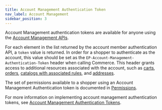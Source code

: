 ```yaml
---
title: Account Management Authentication Token
nav_label: Account Management
sidebar_position: 3
---
```


Account Management authentication tokens are available for anyone using the [Account Management APIs](/docs/api/accounts/post-v-2-accounts).

For each element in the list returned by the account member authentication API, a `token` value is returned. In order for a shopper to authenticate as the account, this value should be set as the `EP-Account-Management-Authentication-Token` header when calling Commerce. This header grants access to additional resources associated with the account, such as [carts](/docs/api/carts/account-cart-associations), [orders](/docs/api/carts/get-customer-orders), [catalogs with associated rules](/docs/api/pxm/catalog/rules), and [addresses](/docs/api/addresses/addresses-introduction).

The set of permissions available to a shopper using an Account Management Authentication token is documented in [Permissions](/docs/authentication/Tokens/permissions#implicit-account-management-authentication-token).

For more information on implementing account management authentication tokens, see [Account Management Authentication Tokens](/docs/api/accounts/post-v-2-account-members-tokens).
